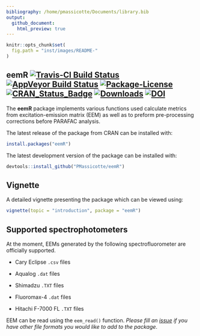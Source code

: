 ```yaml
---
bibliography: /home/pmassicotte/Documents/library.bib
output:
  github_document:
    html_preview: true
---
```


<!-- README.md is generated from README.Rmd. Please edit that file -->

```r
knitr::opts_chunk$set(
  fig.path = "inst/images/README-"
)
```

## eemR [![Travis-CI Build Status](https://api.travis-ci.org/PMassicotte/eemR.svg?branch=master)](https://travis-ci.org/PMassicotte/eemR) [![AppVeyor Build Status](https://ci.appveyor.com/api/projects/status/github/PMassicotte/eemR?branch=master&svg=true)](https://ci.appveyor.com/project/PMassicotte/eemR) [![Package-License](https://img.shields.io/badge/license-GPL%20%28%3E=%202%29-brightgreen.svg?style=flat)](http://www.gnu.org/licenses/gpl-2.0.html) [![CRAN_Status_Badge](http://www.r-pkg.org/badges/version/eemR)](https://cran.r-project.org/package=eemR) [![Downloads](http://cranlogs.r-pkg.org/badges/eemR?color=brightgreen)](http://www.r-pkg.org/pkg/eemR) [![DOI](https://zenodo.org/badge/doi/10.5281/zenodo.61080.svg)](http://dx.doi.org/10.5281/zenodo.61080)

The **eemR** package implements various functions used calculate metrics from excitation-emission matrix (EEM) as well as to preform pre-processing corrections before PARAFAC analysis.


The latest release of the package from CRAN can be installed with:

```r
install.packages("eemR")
```

The latest development version of the package can be installed with:

```r
devtools::install_github("PMassicotte/eemR")
```

## Vignette

A detailed vignette presenting the package which can be viewed using:

```r
vignette(topic = "introduction", package = "eemR")
```
## Supported spectrophotometers

At the moment, EEMs generated by the following spectrofluorometer are officially supported.

- Cary Eclipse `.csv` files

- Aqualog `.dat` files

- Shimadzu `.TXT` files

- Fluoromax-4 `.dat` files

- Hitachi F-7000 FL `.TXT` files

EEM can be read using the `eem_read()` function. *Please fill an [issue](https://github.com/PMassicotte/eemR/issues) if you have other file formats you would like to add to the package*.